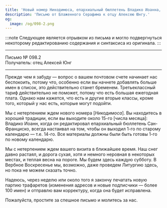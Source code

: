 ```yaml
---
title: 'Новый номер Никодимоса, епархиальный бюллетень Владико Иоанна, теплая весна'
description: 'Письмо от Блаженного Серафима к отцу Алексею Юнгу.'
og:
  image: /og/098-2.png
---
```


:::note
Следующее является отрывком из письма и могло подвергнуться некоторому редактированию содержания и синтаксиса из оригинала.
:::

---

<div style={{textAlign:'right', fontFamily:'monospace'}}>Письмо № 098.2</div>
<div style={{textAlign:'left', fontFamily:'monospace'}}>Получатель: отец Алексей Юнг</div>

---

Прежде чем я забуду — вопрос о вашем почтовом счете начинает нас беспокоить, потому что, особенно если вы начнете добавлять больше имен в список, это действительно станет бременем. Третьеклассный тариф действительно не поможет, потому что есть большая ежегодная плата. Однако нам кажется, что есть и другие вторые классы, кроме того, который у нас есть, которые могут подойти.

Мы с нетерпением ждем нового номера [*Никодимоса*]. Вы находитесь в хорошей традиции, если вы выходите около 15-го [числа месяца]: Владико Иоанн, когда он редактировал епархиальный бюллетень Сан-Франциско, всегда настаивал на том, чтобы он выходил 1-го по старому календарю — т.е. 14-го. Все материалы должны были быть готовы 1-го по новому календарю.

Мы с нетерпением ждем вашего визита в ближайшее время. Наш снег давно растаял, и дорога сухая, хотя и немного неровная в некоторых местах, и теплая весна на пороге. Мы будем здесь каждую субботу. В Вербное Воскресенье мы, возможно, даже проведем Литургию здесь, но пока не можем сказать точно.

Надеюсь, через неделю или около того я закончу печатать новую партию трафаретов (изменения адресов и новые подписчики — более 100 имен) и отправлю вам корректуру, когда она будет исправлена.

Пожалуйста, простите за спешное письмо и молитесь за нас.
